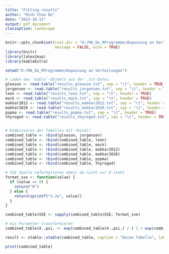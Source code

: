 ```yaml
---
title: "Fitting results"
author: "Minh Chau Do"
date: "2023-10-13"
output: pdf_document
classoption: landscape
---
```


```r
knitr::opts_chunk$set(root.dir = "D:/MA_Do_RProgramme/Anpassung an Verteilungen", 
                      message = FALSE, echo = TRUE)
library(knitr)
library(latex2exp)
library(kableExtra)

setwd("D:/MA_Do_RProgramme/Anpassung an Verteilungen")

# Laden des `kable`-Objekts aus der .txt-Datei
gleason <- read.table("results_gleason.txt", sep = "\t", header = TRUE)
jorgensen <- read.table("results_jorgensen.txt", sep = "\t", header = TRUE)
leon <- read.table("results_leon.txt", sep = "\t", header = TRUE)
mack <- read.table("results_mack.txt", sep = "\t", header = TRUE)
makkar2012 <- read.table("results_makkar2012.txt", sep = "\t", header = TRUE)
makkar2020 <- read.table("results_makkar2020.txt", sep = "\t", header = TRUE)
popma <- read.table("results_popma.txt", sep = "\t", header = TRUE)
thyregod <- read.table("results_thyregod.txt", sep = "\t", header = TRUE)


# Kombinieren der Tabellen mit rbind()
combined_table <- rbind(gleason, jorgensen)
combined_table <- rbind(combined_table, leon)
combined_table <- rbind(combined_table, mack)
combined_table <- rbind(combined_table, makkar2012)
combined_table <- rbind(combined_table, makkar2020)
combined_table <- rbind(combined_table, popma)
combined_table <- rbind(combined_table, thyregod)

# SSE Spalte umformatieren damit da nicht nur 0 steht
format_sse <- function(value) {
  if (value == 0) {
    return("0")
  } else {
    return(sprintf("%.2e", value))
  }
}

combined_table$SSE <- sapply(combined_table$SSE, format_sse)

# mix Parameter transformieren
combined_table$X..psi. <- exp(combined_table$X..psi.) / ( 1 + exp(combined_table$X..psi.))

result <- xtable::xtable(combined_table, caption = "Deine Tabelle", label = "tab:deine_tabelle")

print(combined_table)
```
